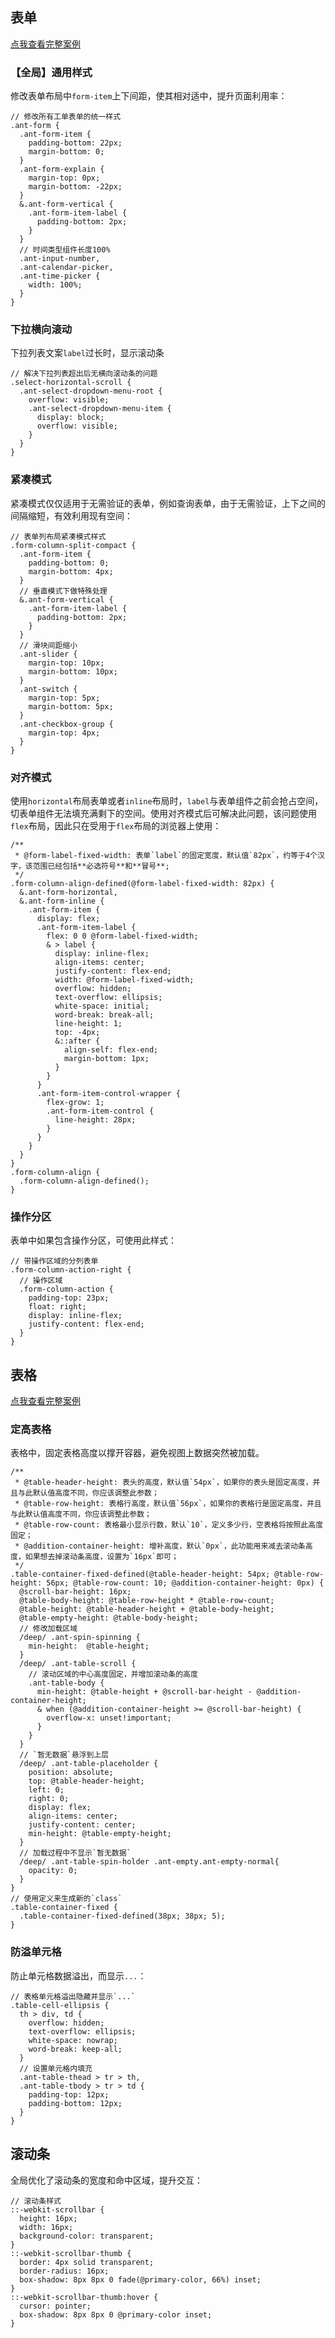 
<Meta title="方案|样式补丁" />

## 表单

[点我查看完整案例](http://106.75.63.69:8091/tqis/form?key=FormLayout)

### 【全局】通用样式

修改表单布局中`form-item`上下间距，使其相对适中，提升页面利用率：

```less
// 修改所有工单表单的统一样式
.ant-form {
  .ant-form-item {
    padding-bottom: 22px;
    margin-bottom: 0;
  }
  .ant-form-explain {
    margin-top: 0px;
    margin-bottom: -22px;
  }
  &.ant-form-vertical {
    .ant-form-item-label {
      padding-bottom: 2px;
    }
  }
  // 时间类型组件长度100%
  .ant-input-number,
  .ant-calendar-picker,
  .ant-time-picker {
    width: 100%;
  }
}
```

### 下拉横向滚动

下拉列表文案`label`过长时，显示滚动条

```less
// 解决下拉列表超出后无横向滚动条的问题
.select-horizontal-scroll {
  .ant-select-dropdown-menu-root {
    overflow: visible;
    .ant-select-dropdown-menu-item {
      display: block;
      overflow: visible;
    }
  }
}
```

### 紧凑模式

紧凑模式仅仅适用于无需验证的表单，例如查询表单，由于无需验证，上下之间的间隔缩短，有效利用现有空间：

```less
// 表单列布局紧凑模式样式
.form-column-split-compact {
  .ant-form-item {
    padding-bottom: 0;
    margin-bottom: 4px;
  }
  // 垂直模式下做特殊处理
  &.ant-form-vertical {
    .ant-form-item-label {
      padding-bottom: 2px;
    }
  }
  // 滑块间距缩小
  .ant-slider {
    margin-top: 10px;
    margin-bottom: 10px;
  }
  .ant-switch {
    margin-top: 5px;
    margin-bottom: 5px;
  }
  .ant-checkbox-group {
    margin-top: 4px;
  }
}
```

### 对齐模式

使用`horizontal`布局表单或者`inline`布局时，`label`与表单组件之前会抢占空间，切表单组件无法填充满剩下的空间。使用对齐模式后可解决此问题，该问题使用`flex`布局，因此只在受用于`flex`布局的浏览器上使用：

```less
/**
 * @form-label-fixed-width: 表单`label`的固定宽度，默认值`82px`，约等于4个汉字，该范围已经包括**必选符号**和**冒号**;
 */
.form-column-align-defined(@form-label-fixed-width: 82px) {
  &.ant-form-horizontal,
  &.ant-form-inline {
    .ant-form-item {
      display: flex;
      .ant-form-item-label {
        flex: 0 0 @form-label-fixed-width;
        & > label {
          display: inline-flex;
          align-items: center;
          justify-content: flex-end;
          width: @form-label-fixed-width;
          overflow: hidden;
          text-overflow: ellipsis;
          white-space: initial;
          word-break: break-all;
          line-height: 1;
          top: -4px;
          &::after {
            align-self: flex-end;
            margin-bottom: 1px;
          }
        }
      }
      .ant-form-item-control-wrapper {
        flex-grow: 1;
        .ant-form-item-control {
          line-height: 28px;
        }
      }
    }
  }
}
.form-column-align {
  .form-column-align-defined();
}
```

### 操作分区

表单中如果包含操作分区，可使用此样式：

```less
// 带操作区域的分列表单
.form-column-action-right {
  // 操作区域
  .form-column-action {
    padding-top: 23px;
    float: right;
    display: inline-flex;
    justify-content: flex-end;
  }
}
```

## 表格

[点我查看完整案例](http://106.75.63.69:8091/tqis/table)

### 定高表格

表格中，固定表格高度以撑开容器，避免视图上数据突然被加载。

```less
/**
 * @table-header-height: 表头的高度，默认值`54px`，如果你的表头是固定高度，并且与此默认值高度不同，你应该调整此参数；
 * @table-row-height: 表格行高度，默认值`56px`，如果你的表格行是固定高度，并且与此默认值高度不同，你应该调整此参数；
 * @table-row-count: 表格最小显示行数，默认`10`，定义多少行，空表格将按照此高度固定；
 * @addition-container-height: 增补高度，默认`0px`，此功能用来减去滚动条高度，如果想去掉滚动条高度，设置为`16px`即可；
 */
.table-container-fixed-defined(@table-header-height: 54px; @table-row-height: 56px; @table-row-count: 10; @addition-container-height: 0px) {
  @scroll-bar-height: 16px;
  @table-body-height: @table-row-height * @table-row-count;
  @table-height: @table-header-height + @table-body-height;
  @table-empty-height: @table-body-height;
  // 修改加载区域
  /deep/ .ant-spin-spinning {
    min-height:  @table-height;
  }
  /deep/ .ant-table-scroll {
    // 滚动区域的中心高度固定，并增加滚动条的高度
    .ant-table-body {
      min-height: @table-height + @scroll-bar-height - @addition-container-height;
      & when (@addition-container-height >= @scroll-bar-height) {
        overflow-x: unset!important;
      }
    }
  }
  // `暂无数据`悬浮到上层
  /deep/ .ant-table-placeholder {
    position: absolute;
    top: @table-header-height;
    left: 0;
    right: 0;
    display: flex;
    align-items: center;
    justify-content: center;
    min-height: @table-empty-height;
  }
  // 加载过程中不显示`暂无数据`
  /deep/ .ant-table-spin-holder .ant-empty.ant-empty-normal{
    opacity: 0;
  }
}
// 使用定义来生成新的`class`
.table-container-fixed {
  .table-container-fixed-defined(38px; 38px; 5);
}
```

### 防溢单元格

防止单元格数据溢出，而显示`...`：

```less
// 表格单元格溢出隐藏并显示`...`
.table-cell-ellipsis {
  th > div, td {
    overflow: hidden;
    text-overflow: ellipsis;
    white-space: nowrap;
    word-break: keep-all;
  }
  // 设置单元格内填充
  .ant-table-thead > tr > th,
  .ant-table-tbody > tr > td {
    padding-top: 12px;
    padding-bottom: 12px;
  }
}
```

## 滚动条

全局优化了滚动条的宽度和命中区域，提升交互：

```less
// 滚动条样式
::-webkit-scrollbar {
  height: 16px;
  width: 16px;
  background-color: transparent;
}
::-webkit-scrollbar-thumb {
  border: 4px solid transparent; 
  border-radius: 16px;
  box-shadow: 8px 8px 0 fade(@primary-color, 66%) inset;
}
::-webkit-scrollbar-thumb:hover {
  cursor: pointer;
  box-shadow: 8px 8px 0 @primary-color inset;
}
```